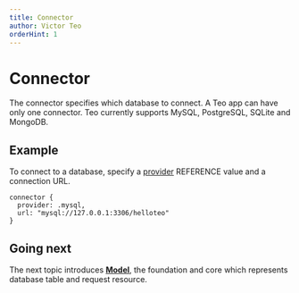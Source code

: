 ```yaml
---
title: Connector
author: Victor Teo
orderHint: 1
---
```



# Connector

The connector specifies which database to connect. A Teo app can have only
one connector. Teo currently supports MySQL, PostgreSQL, SQLite and MongoDB.

## Example

To connect to a database, specify a
[provider](/reference/api-reference/teo-schema-reference#types) <span className="concept">REFERENCE</span>
value and a connection URL.

```teo
connector {
  provider: .mysql,
  url: "mysql://127.0.0.1:3306/helloteo"
}
```

## Going next

The next topic introduces
[**Model**](/concepts/components/teo-schema/model), the foundation and
core which represents database table and request resource.

<PrevNext />
